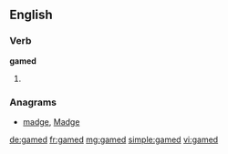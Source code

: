 ==English==

===Verb===
'''gamed'''

# {{past of|[[game]]}}

===Anagrams===
* [[madge#English|madge]], [[Madge#English|Madge]]

[[de:gamed]]
[[fr:gamed]]
[[mg:gamed]]
[[simple:gamed]]
[[vi:gamed]]